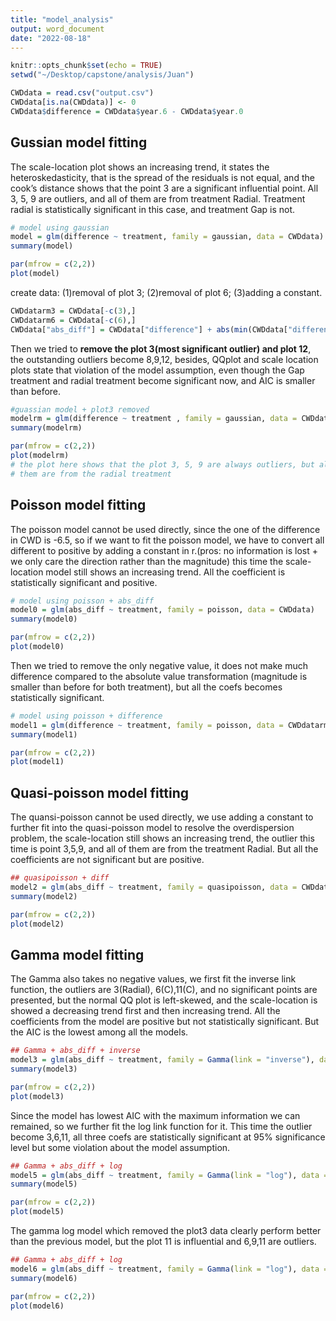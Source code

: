 ```yaml
---
title: "model_analysis"
output: word_document
date: "2022-08-18"
---
```

```r
knitr::opts_chunk$set(echo = TRUE)
setwd("~/Desktop/capstone/analysis/Juan")

CWDdata = read.csv("output.csv")
CWDdata[is.na(CWDdata)] <- 0
CWDdata$difference = CWDdata$year.6 - CWDdata$year.0
```


## Gussian model fitting

The scale-location plot shows an increasing trend, it states the heteroskedasticity, that is the spread of the residuals is not equal, and the cook’s distance shows that the point 3 are a significant influential point. All 3, 5, 9 are outliers, and all of them are from treatment Radial. Treatment radial is statistically significant in this case, and treatment Gap is not.
```r
# model using gaussian
model = glm(difference ~ treatment, family = gaussian, data = CWDdata)
summary(model)

par(mfrow = c(2,2))
plot(model)
```

create data:
(1)removal of plot 3; 
(2)removal of plot 6; 
(3)adding a constant.
```r
CWDdatarm3 = CWDdata[-c(3),]
CWDdatarm6 = CWDdata[-c(6),]
CWDdata["abs_diff"] = CWDdata["difference"] + abs(min(CWDdata["difference"])) + 1
```


Then we tried to **remove the plot 3(most significant outlier) and plot 12**, the outstanding outliers become 8,9,12, besides, QQplot and scale location plots state that violation of the model assumption, even though the Gap treatment and radial treatment become significant now, and AIC is smaller than before.
```r
#guassian model + plot3 removed
modelrm = glm(difference ~ treatment , family = gaussian, data = CWDdatarm3)
summary(modelrm)

par(mfrow = c(2,2))
plot(modelrm)
# the plot here shows that the plot 3, 5, 9 are always outliers, but all of 
# them are from the radial treatment
```



## Poisson model fitting

The poisson model cannot be used directly, since the one of the difference in CWD is -6.5, so if we want to fit the poisson model, we have to convert all different to positive by adding a constant in r.(pros: no information is lost + we only care the direction rather than the magnitude) this time the scale-location model still shows an increasing trend. All the coefficient is statistically significant and positive.
```r
# model using poisson + abs_diff
model0 = glm(abs_diff ~ treatment, family = poisson, data = CWDdata)
summary(model0)

par(mfrow = c(2,2))
plot(model0)

```


Then we tried to remove the only negative value, it does not make much difference compared to the absolute value transformation (magnitude is smaller than before for both treatment), but all the coefs becomes statistically significant.
```r
# model using poisson + difference
model1 = glm(difference ~ treatment, family = poisson, data = CWDdatarm6)
summary(model1)

par(mfrow = c(2,2))
plot(model1)
```


## Quasi-poisson model fitting

The quansi-poisson cannot be used directly, we use adding a constant to further fit into the quasi-poisson model to resolve the overdispersion problem, the scale-location still shows an increasing trend, the outlier this time is point 3,5,9, and all of them are from the treatment Radial. But all the coefficients are not significant but are positive. 
```r
## quasipoisson + diff
model2 = glm(abs_diff ~ treatment, family = quasipoisson, data = CWDdata)
summary(model2)

par(mfrow = c(2,2))
plot(model2)
```



## Gamma model fitting

The Gamma also takes no negative values, we first fit the inverse link function, the outliers are 3(Radial), 6(C),11(C), and no significant points are presented, but the normal QQ plot is left-skewed, and the scale-location is showed a decreasing trend first and then increasing trend. All the coefficients from the model are positive but not statistically significant. But the AIC is the lowest among all the models.
```r
## Gamma + abs_diff + inverse
model3 = glm(abs_diff ~ treatment, family = Gamma(link = "inverse"), data = CWDdata)
summary(model3)

par(mfrow = c(2,2))
plot(model3)
```


Since the model has lowest AIC with the maximum information we can remained, so we further fit the log link function for it. This time the outlier become 3,6,11, all three coefs are statistically significant at 95% significance level but some violation about the model assumption.
```r
## Gamma + abs_diff + log
model5 = glm(abs_diff ~ treatment, family = Gamma(link = "log"), data = CWDdata)
summary(model5)

par(mfrow = c(2,2))
plot(model5)
```


The gamma log model which removed the plot3 data clearly perform better than the previous model, but the plot 11 is influential and 6,9,11 are outliers.
```r
## Gamma + abs_diff + log
model6 = glm(abs_diff ~ treatment, family = Gamma(link = "log"), data = CWDdatarm3)
summary(model6)

par(mfrow = c(2,2))
plot(model6)
```